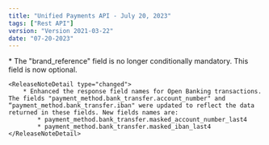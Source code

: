 ```yaml
---
title: "Unified Payments API - July 20, 2023"
tags: ["Rest API"]
version: "Version 2021-03-22"
date: "07-20-2023"
---
```


<ReleaseNoteSection title="Transactions">
    <ReleaseNoteDetail type="changed">
        * The "brand_reference" field is no longer conditionally mandatory. This field is now optional.
    </ReleaseNoteDetail>

    <ReleaseNoteDetail type="changed">
        * Enhanced the response field names for Open Banking transactions. The fields "payment_method.bank_transfer.account_number" and “payment_method.bank_transfer.iban" were updated to reflect the data returned in these fields. New fields names are:
            * payment_method.bank_transfer.masked_account_number_last4
            * payment_method.bank_transfer.masked_iban_last4
    </ReleaseNoteDetail>
</ReleaseNoteSection>